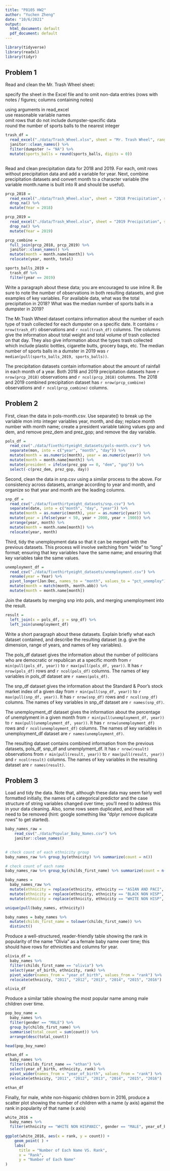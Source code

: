 ```yaml
---
title: "P8105 HW2"
author: "Yuchen Zheng"
date: "10/6/2021"
output:
  html_document: default
  pdf_document: default
---
```


```r
library(tidyverse)
library(readxl)
library(tidyr)
```

## Problem 1

Read and clean the Mr. Trash Wheel sheet:   

specify the sheet in the Excel file and to omit non-data entries (rows with notes / figures; columns containing notes)   

using arguments in read_excel   
use reasonable variable names   
omit rows that do not include dumpster-specific data   
round the number of sports balls to the nearest integer   
```r
trash_df = 
  read_excel("./data/Trash_Wheel.xlsx", sheet = "Mr. Trash Wheel", range = "A2:N535") %>%
  janitor::clean_names() %>%
  filter(dumpster != "NA") %>%
  mutate(sports_balls = round(sports_balls, digits = 0))
      
```

Read and clean precipitation data for 2018 and 2019. For each, omit rows without precipitation data and add a variable for year. Next, combine precipitation datasets and convert month to a character variable (the variable month.name is built into R and should be useful).  

```r
prcp_2018 = 
  read_excel("./data/Trash_Wheel.xlsx", sheet = "2018 Precipitation", skip = 1) %>%
  drop_na() %>%
  mutate(Year = 2018)
```

```r
prcp_2019 = 
  read_excel("./data/Trash_Wheel.xlsx", sheet = "2019 Precipitation", skip = 1) %>%
  drop_na() %>%
  mutate(Year = 2019)
```

```r
prcp_combine = 
  full_join(prcp_2018, prcp_2019) %>%
  janitor::clean_names() %>%
  mutate(month = month.name[month]) %>%
  relocate(year, month, total)

```

```r
sports_balls_2019 = 
  trash_df %>%
  filter(year == 2019)
```

Write a paragraph about these data; you are encouraged to use inline R. Be sure to note the number of observations in both resulting datasets, and give examples of key variables. For available data, what was the total precipitation in 2018? What was the median number of sports balls in a dumpster in 2019?

The Mr.Trash Wheel dataset contains information about the number of each type of trash collected for each dumpster on a specific date. It contains `r nrow(trash_df)` observations and `r ncol(trash_df)` columns. The columns give the information about total weight and total volume of trash collected on that day. They also give information about the types trash collected which include plastic bottles, cigarette butts, grocery bags, etc. The median number of sports balls in a dumster in 2019 was `r median(pull(sports_balls_2019, sports_balls))`.

The precipitation datasets contain information about the amount of rainfall in each month of a year. Both 2018 and 2019 precipitation datasets have `r nrow(prcp_2018)` observations and `r ncol(prcp_2018)` columns. The 2018 and 2019 combined precipitation dataset has `r nrow(prcp_combine)` observations and `r ncol(prcp_combine)` columns. 


## Problem 2

First, clean the data in pols-month.csv. Use separate() to break up the variable mon into integer variables year, month, and day; replace month number with month name; create a president variable taking values gop and dem, and remove prez_dem and prez_gop; and remove the day variable.
```r
pols_df = 
  read_csv("./data/fivethirtyeight_datasets/pols-month.csv") %>%
  separate(mon, into = c("year", "month", "day")) %>%
  mutate(month = as.numeric(month), year = as.numeric(year)) %>%
  mutate(month = month.name[month]) %>%
  mutate(president = ifelse(prez_gop == 0, "dem", "gop")) %>%
  select(-c(prez_dem, prez_gop, day))
```

Second, clean the data in snp.csv using a similar process to the above. For consistency across datasets, arrange according to year and month, and organize so that year and month are the leading columns.

```r
snp_df = 
  read_csv("./data/fivethirtyeight_datasets/snp.csv") %>%
  separate(date, into = c("month", "day", "year")) %>%
  mutate(month = as.numeric(month), year = as.numeric(year)) %>%
  mutate(year = ifelse(year < 50, year + 2000, year + 1900)) %>% 
  arrange(year, month) %>%
  mutate(month = month.name[month]) %>%
  relocate(year, month)
```

Third, tidy the unemployment data so that it can be merged with the previous datasets. This process will involve switching from “wide” to “long” format; ensuring that key variables have the same name; and ensuring that key variables take the same values.

```r
unemployment_df = 
  read_csv("./data/fivethirtyeight_datasets/unemployment.csv") %>%
  rename(year = Year) %>%
  pivot_longer(Jan:Dec, names_to = "month", values_to = "pct_unemploy") %>%
  mutate(month = match(month, month.abb)) %>% 
  mutate(month = month.name[month])

```

Join the datasets by merging snp into pols, and merging unemployment into the result.
```r
result = 
  left_join(x = pols_df, y = snp_df) %>%
  left_join(unemployment_df)

```
Write a short paragraph about these datasets. Explain briefly what each dataset contained, and describe the resulting dataset (e.g. give the dimension, range of years, and names of key variables).  

The pols_df dataset gives the information about the number of politicians who are democratic or republican at a specific month from `r min(pull(pols_df, year))` to `r max(pull(pols_df, year))`. It has `r nrow(pols_df)` rows and `r ncol(pols_df)` columns. The names of key variables in pols_df dataset are `r names(pols_df)`.  

The snp_df dataset gives the information about the Standard & Poor's stock market index of a given day from `r min(pull(snp_df, year))` to `r max(pull(snp_df, year))`. It has `r nrow(snp_df)` rows and `r ncol(snp_df)` columns. The names of key variables in snp_df dataset are `r names(snp_df)`. 

The unemployment_df dataset gives the information about the percentage of unemplyment in a given month from `r min(pull(unemployment_df, year))` to `r max(pull(unemployment_df, year))`. It has `r nrow(unemployment_df)` rows and `r ncol(unemployment_df)` columns. The names of key variables in unemployment_df dataset are `r names(unemployment_df)`.

The resulting dataset contains combined information from the previous datasets, pols_df, snp_df and unemplyment_df. It has `r nrow(result)` observations from `r min(pull(result, year))` to `r max(pull(result, year))` and `r ncol(result)` columns. The names of key variables in the resulting dataset are `r names(result)`.


## Problem 3

Load and tidy the data. Note that, although these data may seem fairly well formatted initially, the names of a categorical predictor and the case structure of string variables changed over time; you’ll need to address this in your data cleaning. Also, some rows seem duplicated, and these will need to be removed (hint: google something like “dplyr remove duplicate rows” to get started).

```r
baby_names_raw = 
    read_csv("./data/Popular_Baby_Names.csv") %>%
    janitor::clean_names() 
    

# check count of each ethnicity group
baby_names_raw %>% group_by(ethnicity) %>% summarize(count = n())

# check count of each name
baby_names_raw %>% group_by(childs_first_name) %>% summarize(count = n())

```

```r
baby_names = 
  baby_names_raw %>%
  mutate(ethnicity = replace(ethnicity, ethnicity == "ASIAN AND PACI", "ASIAN AND PACIFIC ISLANDER")) %>%
  mutate(ethnicity = replace(ethnicity, ethnicity == "BLACK NON HISP", "BLACK NON HISPANIC")) %>%
  mutate(ethnicity = replace(ethnicity, ethnicity == "WHITE NON HISP", "WHITE NON HISPANIC"))

unique(pull(baby_names, ethnicity))
```

```r
baby_names = baby_names %>%
  mutate(childs_first_name = tolower(childs_first_name)) %>%
  distinct()
```

Produce a well-structured, reader-friendly table showing the rank in popularity of the name “Olivia” as a female baby name over time; this should have rows for ethnicities and columns for year. 

```r
olivia_df = 
  baby_names %>% 
  filter(childs_first_name == "olivia") %>%
  select(year_of_birth, ethnicity, rank) %>%
  pivot_wider(names_from = "year_of_birth", values_from = "rank") %>%
  relocate(ethnicity, "2011", "2012", "2013", "2014", "2015", "2016")

olivia_df
```

Produce a similar table showing the most popular name among male children over time.
```r
pop_boy_name =
  baby_names %>%
  filter(gender == "MALE") %>%
  group_by(childs_first_name) %>% 
  summarise(total_count = sum(count)) %>%
  arrange(desc(total_count))

head(pop_boy_name)
```

```r
ethan_df = 
  baby_names %>% 
  filter(childs_first_name == "ethan") %>%
  select(year_of_birth, ethnicity, rank) %>%
  pivot_wider(names_from = "year_of_birth", values_from = "rank") %>%
  relocate(ethnicity, "2011", "2012", "2013", "2014", "2015", "2016")

ethan_df
```

Finally, for male, white non-hispanic children born in 2016, produce a scatter plot showing the number of children with a name (y axis) against the rank in popularity of that name (x axis)

```r
white_2016 =
  baby_names %>% 
  filter(ethnicity == "WHITE NON HISPANIC", gender == "MALE", year_of_birth == "2016")
  
ggplot(white_2016, aes(x = rank, y = count)) + 
    geom_point( ) + 
    labs(
      title = "Number of Each Name VS. Rank",
      x = "Rank",
      y = "Number of Each Name"
)

```



